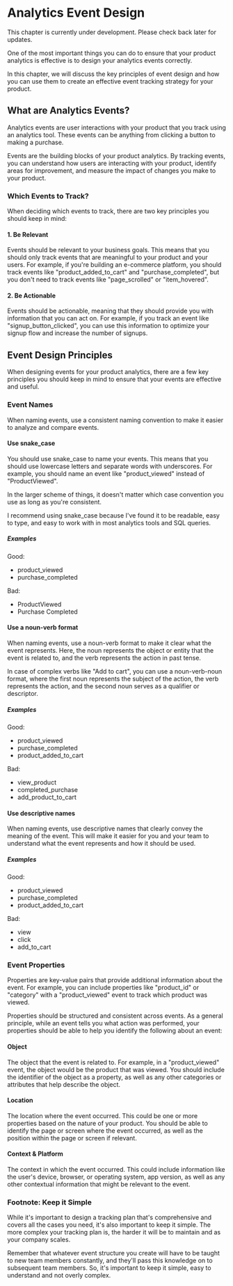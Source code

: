 
# Analytics Event Design

<InformationBox type="info">
  This chapter is currently under development. Please check back later for
  updates.
</InformationBox>

One of the most important things you can do to ensure that your product analytics is effective is to design
your analytics events correctly.

In this chapter, we will discuss the key principles of event design and how you can use them to create an
effective event tracking strategy for your product.

## What are Analytics Events?

Analytics events are user interactions with your product that you track using an analytics tool. These events
can be anything from clicking a button to making a purchase.

Events are the building blocks of your product analytics. By tracking events, you can understand how users are
interacting with your product, identify areas for improvement, and measure the impact of changes you make to
your product.

### Which Events to Track?

When deciding which events to track, there are two key principles you should keep in mind:

#### 1. Be Relevant

Events should be relevant to your business goals. This means that you should only track events that are
meaningful to your product and your users. For example, if you're building an e-commerce platform, you should
track events like "product_added_to_cart" and "purchase_completed", but you don't need to track events like
"page_scrolled" or "item_hovered".

#### 2. Be Actionable

Events should be actionable, meaning that they should provide you with information that you can act on. For
example, if you track an event like "signup_button_clicked", you can use this information to optimize your
signup flow and increase the number of signups.

## Event Design Principles

When designing events for your product analytics, there are a few key principles you should keep in mind to
ensure that your events are effective and useful.

### Event Names

When naming events, use a consistent naming convention to make it easier to analyze and compare events.

#### Use snake_case

You should use snake_case to name your events. This means that you should use lowercase letters and separate
words with underscores. For example, you should name an event like "product_viewed" instead of "ProductViewed".

In the larger scheme of things, it doesn't matter which case convention you use as long as you're consistent.

I recommend using snake_case because I've found it to be readable, easy to type, and easy to work with in most
analytics tools and SQL queries.

##### Examples

Good:

- product_viewed
- purchase_completed

Bad:

- ProductViewed
- Purchase Completed

#### Use a noun-verb format

When naming events, use a noun-verb format to make it clear what the event represents.
Here, the noun represents the object or entity that the event is related to, and the verb represents the action
in past tense.

In case of complex verbs like "Add to cart", you can use a noun-verb-noun format, where the first
noun represents the subject of the action, the verb represents the action, and the second noun serves
as a qualifier or descriptor.

##### Examples

Good:

- product_viewed
- purchase_completed
- product_added_to_cart

Bad:

- view_product
- completed_purchase
- add_product_to_cart

#### Use descriptive names

When naming events, use descriptive names that clearly convey the meaning of the event. This will make it easier
for you and your team to understand what the event represents and how it should be used.

##### Examples

Good:

- product_viewed
- purchase_completed
- product_added_to_cart

Bad:

- view
- click
- add_to_cart

### Event Properties

Properties are key-value pairs that provide additional information about the event. For example, you can
include properties like "product_id" or "category" with a "product_viewed" event to track which product was
viewed.

Properties should be structured and consistent across events. As a general principle, while an event
tells you what action was performed, your properties should be able to help you identify the following about an event:

#### Object

The object that the event is related to. For example, in a "product_viewed" event, the object would be the
product that was viewed. You should include the identifier of the object as a property, as well as any other
categories or attributes that help describe the object.

#### Location

The location where the event occurred. This could be one or more properties based on the nature of your product.
You should be able to identify the page or screen where the event occurred, as well as the position within the
page or screen if relevant.

#### Context & Platform

The context in which the event occurred. This could include information like the user's device, browser, or
operating system, app version, as well as any other contextual information that might be relevant to the event.

### Footnote: Keep it Simple

While it's important to design a tracking plan that's comprehensive and covers all the cases you need, it's also
important to keep it simple. The more complex your tracking plan is, the harder it will be to maintain and
as your company scales.

Remember that whatever event structure you create will have to be taught to new team members constantly, and they'll
pass this knowledge on to subsequent team members. So, it's important to keep it simple, easy to understand and
not overly complex.
